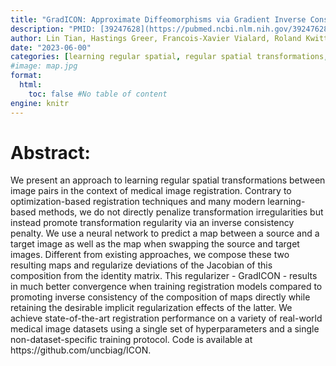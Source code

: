 ```yaml
---
title: "GradICON: Approximate Diffeomorphisms via Gradient Inverse Consistency"
description: "PMID: [39247628](https://pubmed.ncbi.nlm.nih.gov/39247628/){target='_blank'}    DOI: [10.1109/cvpr52729.2023.01734](https://doi.org/10.1109/cvpr52729.2023.01734){target='_blank'}"
author: Lin Tian, Hastings Greer, Francois-Xavier Vialard, Roland Kwitt, Raul San Jose Estepar, Richard Jarrett Rushmore, Nikolaos Makris, Sylvain Bouix, Marc Niethammer
date: "2023-06-00"
categories: [learning regular spatial, regular spatial transformations, present an approach, approach to learning, learning regular]
#image: map.jpg
format:
  html:
    toc: false #No table of content
engine: knitr
---
```


# Abstract:

We present an approach to learning regular spatial transformations between image pairs in the context of medical image registration. Contrary to optimization-based registration techniques and many modern learning-based methods, we do not directly penalize transformation irregularities but instead promote transformation regularity via an inverse consistency penalty. We use a neural network to predict a map between a source and a target image as well as the map when swapping the source and target images. Different from existing approaches, we compose these two resulting maps and regularize deviations of the Jacobian of this composition from the identity matrix. This regularizer - GradICON - results in much better convergence when training registration models compared to promoting inverse consistency of the composition of maps directly while retaining the desirable implicit regularization effects of the latter. We achieve state-of-the-art registration performance on a variety of real-world medical image datasets using a single set of hyperparameters and a single non-dataset-specific training protocol. Code is available at https://github.com/uncbiag/ICON.
        